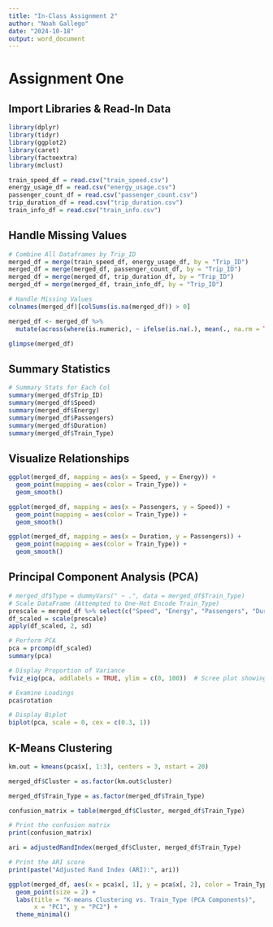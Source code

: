 ```yaml
---
title: "In-Class Assignment 2"
author: "Noah Gallego"
date: "2024-10-18"
output: word_document
---
```


# Assignment One
## Import Libraries & Read-In Data
```r
library(dplyr)
library(tidyr)
library(ggplot2)
library(caret)
library(factoextra) 
library(mclust)

train_speed_df = read.csv("train_speed.csv")
energy_usage_df = read.csv("energy_usage.csv")
passenger_count_df = read.csv("passenger_count.csv")
trip_duration_df = read.csv("trip_duration.csv")
train_info_df = read.csv("train_info.csv")
```

## Handle Missing Values
```r
# Combine All Dataframes by Trip_ID
merged_df = merge(train_speed_df, energy_usage_df, by = "Trip_ID")
merged_df = merge(merged_df, passenger_count_df, by = "Trip_ID")
merged_df = merge(merged_df, trip_duration_df, by = "Trip_ID")
merged_df = merge(merged_df, train_info_df, by = "Trip_ID")

# Handle Missing Values
colnames(merged_df)[colSums(is.na(merged_df)) > 0]

merged_df <- merged_df %>%
  mutate(across(where(is.numeric), ~ ifelse(is.na(.), mean(., na.rm = TRUE), .)))

glimpse(merged_df)
```

## Summary Statistics
```r
# Summary Stats for Each Col
summary(merged_df$Trip_ID)
summary(merged_df$Speed)
summary(merged_df$Energy)
summary(merged_df$Passengers)
summary(merged_df$Duration)
summary(merged_df$Train_Type)
```

## Visualize Relationships
```r
ggplot(merged_df, mapping = aes(x = Speed, y = Energy)) + 
  geom_point(mapping = aes(color = Train_Type)) +
  geom_smooth()

ggplot(merged_df, mapping = aes(x = Passengers, y = Speed)) + 
  geom_point(mapping = aes(color = Train_Type)) +
  geom_smooth()

ggplot(merged_df, mapping = aes(x = Duration, y = Passengers)) + 
  geom_point(mapping = aes(color = Train_Type)) +
  geom_smooth()
```

## Principal Component Analysis (PCA)
```r
# merged_df$Type = dummyVars(" ~ .", data = merged_df$Train_Type)
# Scale DataFrame (Attempted to One-Hot Encode Train_Type)
prescale = merged_df %>% select(c("Speed", "Energy", "Passengers", "Duration"))
df_scaled = scale(prescale)
apply(df_scaled, 2, sd)

# Perform PCA
pca = prcomp(df_scaled)
summary(pca)

# Display Proportion of Variance
fviz_eig(pca, addlabels = TRUE, ylim = c(0, 100))  # Scree plot showing variance explained by components

# Examine Loadings
pca$rotation

# Display Biplot
biplot(pca, scale = 0, cex = c(0.3, 1))
```

## K-Means Clustering
```r
km.out = kmeans(pca$x[, 1:3], centers = 3, nstart = 20)

merged_df$Cluster = as.factor(km.out$cluster)

merged_df$Train_Type = as.factor(merged_df$Train_Type)

confusion_matrix = table(merged_df$Cluster, merged_df$Train_Type)

# Print the confusion matrix
print(confusion_matrix)

ari = adjustedRandIndex(merged_df$Cluster, merged_df$Train_Type)

# Print the ARI score
print(paste("Adjusted Rand Index (ARI):", ari))

ggplot(merged_df, aes(x = pca$x[, 1], y = pca$x[, 2], color = Train_Type, shape = Cluster)) +
  geom_point(size = 2) +
  labs(title = "K-means Clustering vs. Train_Type (PCA Components)",
       x = "PC1", y = "PC2") +
  theme_minimal()
```